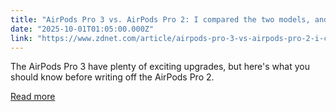 ```yaml
---
title: "AirPods Pro 3 vs. AirPods Pro 2: I compared the two models, and here's who should upgrade"
date: "2025-10-01T01:05:00.000Z"
link: "https://www.zdnet.com/article/airpods-pro-3-vs-airpods-pro-2-i-compared-the-two-models-and-heres-who-should-upgrade/"
---
```


The AirPods Pro 3 have plenty of exciting upgrades, but here's what you should know before writing off the AirPods Pro 2.

[Read more](https://www.zdnet.com/article/airpods-pro-3-vs-airpods-pro-2-i-compared-the-two-models-and-heres-who-should-upgrade/)
